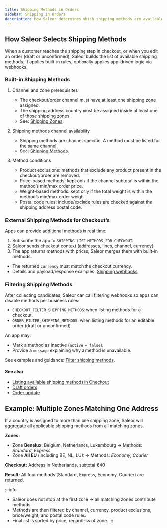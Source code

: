 ```yaml
---
title: Shipping Methods in Orders
sidebar: Shipping in Orders
description: How Saleor determines which shipping methods are available in checkout and editable orders
---
```


## How Saleor Selects Shipping Methods
When a customer reaches the shipping step in checkout, or when you edit an order (draft or unconfirmed), 
Saleor builds the list of available shipping methods. It applies built-in rules, optionally applies app-driven logic via webhooks.

### Built-in Shipping Methods

1. Channel and zone prerequisites
   - The checkout/order channel must have at least one shipping zone assigned.
   - The shipping address country must be assigned inside at least one of those shipping zones.
   - See: [Shipping Zones](/developer/shipping/shipping-zone.mdx).

2. Shipping methods channel availability
   - Shipping methods are channel-specific. A method must be listed for the same channel.
   - See: [Shipping Methods](/developer/shipping/shipping-method.mdx).

3. Method conditions
   - Product exclusions: methods that exclude any product present in the checkout/order are removed.
   - Price-based methods: kept only if the channel subtotal is within the method’s min/max order price.
   - Weight-based methods: kept only if the total weight is within the method’s min/max order weight.
   - Postal code rules: include/exclude rules are checked against the shipping address postal code.

### External Shipping Methods for Checkout’s

Apps can provide additional methods in real time:

1. Subscribe the app to `SHIPPING_LIST_METHODS_FOR_CHECKOUT`.
2. Saleor sends checkout context (addresses, lines, channel, currency).
3. The app returns methods with prices; Saleor merges them with built-in methods.

- The returned `currency` must match the checkout currency.
- Details and payload/response examples: [Shipping webhooks](/developer/extending/webhooks/synchronous-events/shipping.mdx#list-external-shipping-methods).

### Filtering Shipping Methods

After collecting candidates, Saleor can call filtering webhooks so apps can disable methods per business rules:

- `CHECKOUT_FILTER_SHIPPING_METHODS`: when listing methods for a checkout.
- `ORDER_FILTER_SHIPPING_METHODS`: when listing methods for an editable order (draft or unconfirmed).

An app may:
- Mark a method as inactive (`active = false`).
- Provide a `message` explaining why a method is unavailable.

See examples and guidance: [Filter shipping methods](/developer/extending/webhooks/synchronous-events/shipping.mdx#filter-shipping-methods).

#### See also

- [Listing available shipping methods in Checkout](/developer/checkout/address.mdx#listing-available-shipping-methods)
- [Draft orders](/developer/order/draft-order.mdx#core-draft-order-management)
- [Order update](/developer/order/order-update.mdx#managing-shipping-method)

## Example: Multiple Zones Matching One Address
If a country is assigned to more than one shipping zone, Saleor will aggregate all applicable shipping methods from all matching zones.

**Zones:**

- Zone **Benelux**: Belgium, Netherlands, Luxembourg → Methods:  _Standard, Express_
- Zone **All EU** (including BE, NL, LU): → Methods: _Economy, Courier_

**Checkout:** Address in Netherlands, subtotal €40

**Result:** All four methods (Standard, Express, Economy, Courier) are returned.

:::info
- Saleor does not stop at the first zone → all matching zones contribute methods.
- Methods are then filtered by channel, currency, product exclusions, price/weight, and postal code rules.
- Final list is sorted by price, regardless of zone.
:::

